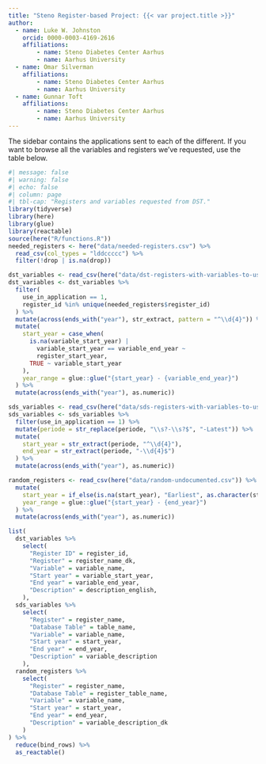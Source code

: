 ```yaml
---
title: "Steno Register-based Project: {{< var project.title >}}"
author:
  - name: Luke W. Johnston
    orcid: 0000-0003-4169-2616
    affiliations: 
        - name: Steno Diabetes Center Aarhus
        - name: Aarhus University
  - name: Omar Silverman
    affiliations: 
        - name: Steno Diabetes Center Aarhus
        - name: Aarhus University
  - name: Gunnar Toft
    affiliations: 
        - name: Steno Diabetes Center Aarhus
        - name: Aarhus University
---
```


The sidebar contains the applications sent to each of the different. If
you want to browse all the variables and registers we've requested, use
the table below.

```r
#| message: false
#| warning: false
#| echo: false
#| column: page
#| tbl-cap: "Registers and variables requested from DST."
library(tidyverse)
library(here)
library(glue)
library(reactable)
source(here("R/functions.R"))
needed_registers <- here("data/needed-registers.csv") %>%
  read_csv(col_types = "lddccccc") %>%
  filter(!drop | is.na(drop))

dst_variables <- read_csv(here("data/dst-registers-with-variables-to-use.csv"))
dst_variables <- dst_variables %>%
  filter(
    use_in_application == 1,
    register_id %in% unique(needed_registers$register_id)
  ) %>%
  mutate(across(ends_with("year"), str_extract, pattern = "^\\d{4}")) %>%
  mutate(
    start_year = case_when(
      is.na(variable_start_year) |
        variable_start_year == variable_end_year ~
        register_start_year,
      TRUE ~ variable_start_year
    ),
    year_range = glue::glue("{start_year} - {variable_end_year}")
  ) %>%
  mutate(across(ends_with("year"), as.numeric))

sds_variables <- read_csv(here("data/sds-registers-with-variables-to-use.csv"))
sds_variables <- sds_variables %>%
  filter(use_in_application == 1) %>%
  mutate(periode = str_replace(periode, "\\s?-\\s?$", "-Latest")) %>%
  mutate(
    start_year = str_extract(periode, "^\\d{4}"),
    end_year = str_extract(periode, "-\\d{4}$")
  ) %>%
  mutate(across(ends_with("year"), as.numeric))

random_registers <- read_csv(here("data/random-undocumented.csv")) %>%
  mutate(
    start_year = if_else(is.na(start_year), "Earliest", as.character(start_year)),
    year_range = glue::glue("{start_year} - {end_year}")
  ) %>%
  mutate(across(ends_with("year"), as.numeric))

list(
  dst_variables %>%
    select(
      "Register ID" = register_id,
      "Register" = register_name_dk,
      "Variable" = variable_name,
      "Start year" = variable_start_year,
      "End year" = variable_end_year,
      "Description" = description_english,
    ),
  sds_variables %>%
    select(
      "Register" = register_name,
      "Database Table" = table_name,
      "Variable" = variable_name,
      "Start year" = start_year,
      "End year" = end_year,
      "Description" = variable_description
    ),
  random_registers %>%
    select(
      "Register" = register_name,
      "Database Table" = register_table_name,
      "Variable" = variable_name,
      "Start year" = start_year,
      "End year" = end_year,
      "Description" = variable_description_dk
    )
) %>%
  reduce(bind_rows) %>%
  as_reactable()
```
